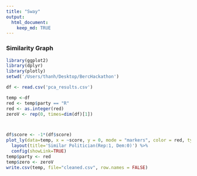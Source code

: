 ```yaml
---
title: "Sway"
output: 
  html_document:
    keep_md: TRUE
---
```


###                         Similarity Graph
```r
library(ggplot2)
library(dplyr)
library(plotly)
setwd('/Users/thanh/Desktop/BercHackathon')
```

```r
df <- read.csv('pca_results.csv')

temp <-df
red <- temp$party == "R"
red <- as.integer(red)
zeroV <- rep(0, times=dim(df)[1])



df$score <- -1*(df$score)
plot_ly(data=temp, x = ~score, y = 0, mode = "markers", color = red, type='scatter', text= ~paste("Name:", X, ",",state)) %>%
  layout(title='Similar Politician(Rep:1, Dem:0)') %>%
  config(showLink=TRUE)
temp$party <- red
temp$zero <- zeroV
write.csv(temp, file="cleaned.csv", row.names = FALSE)
```


